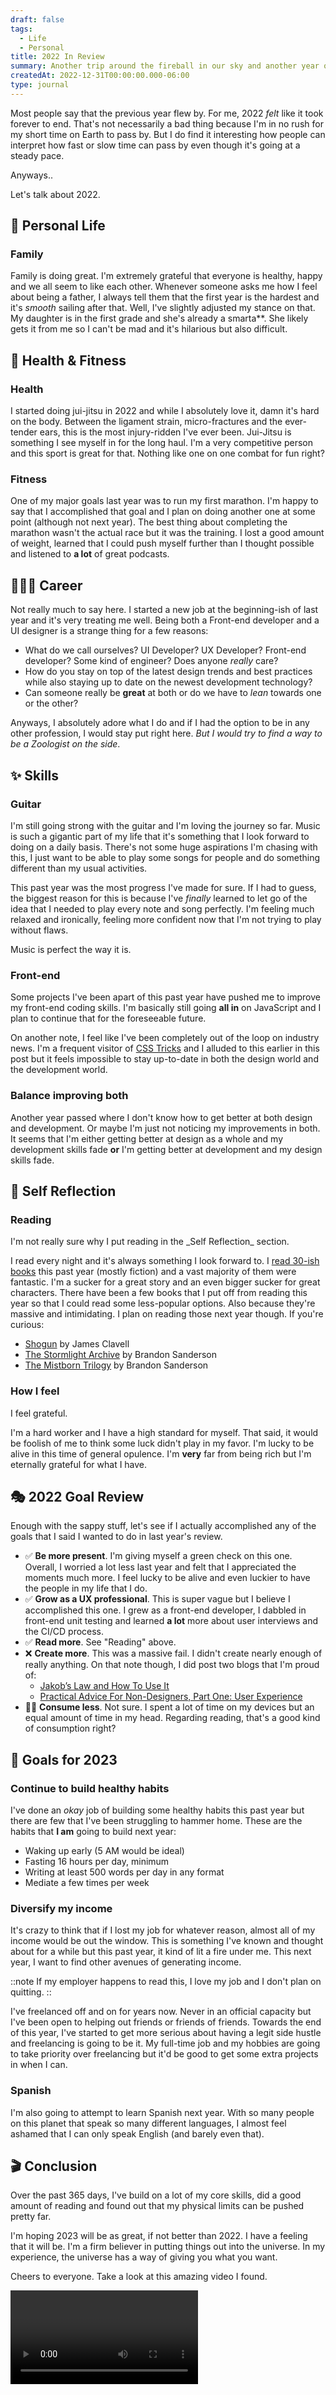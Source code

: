 ```yaml
---
draft: false
tags:
  - Life
  - Personal
title: 2022 In Review
summary: Another trip around the fireball in our sky and another year of a life that I'm grateful to have.
createdAt: 2022-12-31T00:00:00.000-06:00
type: journal
---
```


Most people say that the previous year flew by. For me, 2022 _felt_ like it took forever to end. That's not necessarily a bad thing because I'm in no rush for my short time on Earth to pass by. But I do find it interesting how people can interpret how fast or slow time can pass by even though it's going at a steady pace.

Anyways..

Let's talk about 2022.

## 🐜 Personal Life

### Family

Family is doing great. I'm extremely grateful that everyone is healthy, happy and we all seem to like each other. Whenever someone asks me how I feel about being a father, I always tell them that the first year is the hardest and it's _smooth_ sailing after that. Well, I've slightly adjusted my stance on that. My daughter is in the first grade and she's already a smarta\*\*. She likely gets it from me so I can't be mad and it's hilarious but also difficult.

## 🌮 Health & Fitness

### Health

I started doing jui-jitsu in 2022 and while I absolutely love it, damn it's hard on the body. Between the ligament strain, micro-fractures and the ever-tender ears, this is the most injury-ridden I've ever been. Jui-Jitsu is something I see myself in for the long haul. I'm a very competitive person and this sport is great for that. Nothing like one on one combat for fun right?

### Fitness

One of my major goals last year was to run my first marathon. I'm happy to say that I accomplished that goal and I plan on doing another one at some point (although not next year). The best thing about completing the marathon wasn't the actual race but it was the training. I lost a good amount of weight, learned that I could push myself further than I thought possible and listened to **a lot** of great podcasts.

## 👨🏾‍💻 Career

Not really much to say here. I started a new job at the beginning-ish of last year and it's very treating me well. Being both a Front-end developer and a UI designer is a strange thing for a few reasons:

- What do we call ourselves? UI Developer? UX Developer? Front-end developer? Some kind of engineer? Does anyone _really_ care?
- How do you stay on top of the latest design trends and best practices while also staying up to date on the newest development technology?
- Can someone really be **great** at both or do we have to _lean_ towards one or the other?

Anyways, I absolutely adore what I do and if I had the option to be in any other profession, I would stay put right here. _But I would try to find a way to be a Zoologist on the side_.

## ✨ Skills

### Guitar

I'm still going strong with the guitar and I'm loving the journey so far. Music is such a gigantic part of my life that it's something that I look forward to doing on a daily basis. There's not some huge aspirations I'm chasing with this, I just want to be able to play some songs for people and do something different than my usual activities.

This past year was the most progress I've made for sure. If I had to guess, the biggest reason for this is because I've _finally_ learned to let go of the idea that I needed to play every note and song perfectly. I'm feeling much relaxed and ironically, feeling more confident now that I'm not trying to play without flaws.

Music is perfect the way it is.

### Front-end

Some projects I've been apart of this past year have pushed me to improve my front-end coding skills. I'm basically still going **all in** on JavaScript and I plan to continue that for the foreseeable future.

On another note, I feel like I've been completely out of the loop on industry news. I'm a frequent visitor of [CSS Tricks](https://css-tricks.com/) and I alluded to this earlier in this post but it feels impossible to stay up-to-date in both the design world and the development world.

### Balance improving both

Another year passed where I don't know how to get better at both design and development. Or maybe I'm just not noticing my improvements in both. It seems that I'm either getting better at design as a whole and my development skills fade **or** I'm getting better at development and my design skills fade.

## 🧞 Self Reflection

### Reading

<Note>
  I'm not really sure why I put reading in the _Self Reflection_ section.
</Note>

I read every night and it's always something I look forward to. I [read 30-ish books](https://www.goodreads.com/user/show/143010468-traek-wells) this past year (mostly fiction) and a vast majority of them were fantastic. I'm a sucker for a great story and an even bigger sucker for great characters. There have been a few books that I put off from reading this year so that I could read some less-popular options. Also because they're massive and intimidating. I plan on reading those next year though. If you're curious:

- [Shogun](https://www.goodreads.com/book/show/52382796-sh-gun?ac=1&from_search=true&qid=GW1PtBpRb4&rank=1) by James Clavell
- [The Stormlight Archive](https://www.goodreads.com/series/49075-the-stormlight-archive) by Brandon Sanderson
- [The Mistborn Trilogy](https://www.goodreads.com/series/40910-the-mistborn-saga) by Brandon Sanderson

### How I feel

I feel grateful.

I'm a hard worker and I have a high standard for myself. That said, it would be foolish of me to think some luck didn't play in my favor. I'm lucky to be alive in this time of general opulence. I'm **very** far from being rich but I'm eternally grateful for what I have.

## 🎭 2022 Goal Review

Enough with the sappy stuff, let's see if I actually accomplished any of the goals that I said I wanted to do in last year's review.

- ✅ **Be more present**. I'm giving myself a green check on this one. Overall, I worried a lot less last year and felt that I appreciated the moments much more. I feel lucky to be alive and even luckier to have the people in my life that I do.
- ✅ **Grow as a UX professional**. This is super vague but I believe I accomplished this one. I grew as a front-end developer, I dabbled in front-end unit testing and learned **a lot** more about user interviews and the CI/CD process.
- ✅ **Read more**. See "Reading" above.
- ❌ **Create more**. This was a massive fail. I didn't create nearly enough of really anything. On that note though, I did post two blogs that I'm proud of:
  - [Jakob’s Law and How To Use It](/blog/jakobs-law-and-how-to-use-it)
  - [Practical Advice For Non-Designers, Part One: User Experience](/blog/practical-advice-for-non-designers-user-experience)
- 🤷🏾 **Consume less**. Not sure. I spent a lot of time on my devices but an equal amount of time in my head. Regarding reading, that's a good kind of consumption right?

## 🎯 Goals for 2023

### Continue to build healthy habits

I've done an _okay_ job of building some healthy habits this past year but there are few that I've been struggling to hammer home. These are the habits that **I am** going to build next year:

- Waking up early (5 AM would be ideal)
- Fasting 16 hours per day, minimum
- Writing at least 500 words per day in any format
- Mediate a few times per week

### Diversify my income

It's crazy to think that if I lost my job for whatever reason, almost all of my income would be out the window. This is something I've known and thought about for a while but this past year, it kind of lit a fire under me. This next year, I want to find other avenues of generating income.

::note
If my employer happens to read this, I love my job and I don't plan on quitting.
::

I've freelanced off and on for years now. Never in an official capacity but I've been open to helping out friends or friends of friends. Towards the end of this year, I've started to get more serious about having a legit side hustle and freelancing is going to be it. My full-time job and my hobbies are going to take priority over freelancing but it'd be good to get some extra projects in when I can.

### Spanish

I'm also going to attempt to learn Spanish next year. With so many people on this planet that speak so many different languages, I almost feel ashamed that I can only speak English (and barely even that).

## 🎬 Conclusion

Over the past 365 days, I've build on a lot of my core skills, did a good amount of reading and found out that my physical limits can be pushed pretty far.

I'm hoping 2023 will be as great, if not better than 2022. I have a feeling that it will be. I'm a firm believer in putting things out into the universe. In my experience, the universe has a way of giving you what you want.

Cheers to everyone. Take a look at this amazing video I found.

<Video source="https://www.youtube.com/embed/0Ict7HVYlFs" />

Can you imagine being in the crowd during this performance? Just _incredible_.

Until next time.
